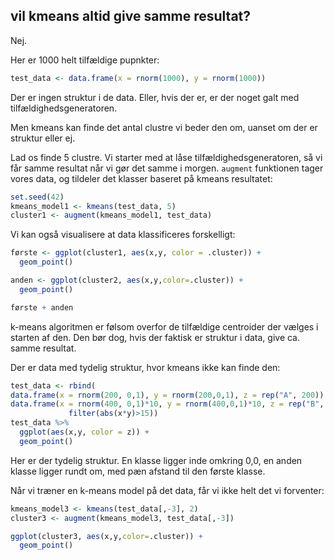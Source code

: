 

## vil kmeans altid give samme resultat?

Nej.

Her er 1000 helt tilfældige pupnkter:

```r
test_data <- data.frame(x = rnorm(1000), y = rnorm(1000))
```

Der er ingen struktur i de data. Eller, hvis der er, er der noget galt med tilfældighedsgeneratoren.

Men kmeans kan finde det antal clustre vi beder den om, uanset om der er struktur eller ej.

Lad os finde 5 clustre. Vi starter med at låse tilfældighedsgeneratoren, 
så vi får samme resultat når vi gør det samme i morgen. `augment` funktionen tager vores data, og tildeler det klasser baseret på kmeans resultatet:
```r
set.seed(42)
kmeans_model1 <- kmeans(test_data, 5)
cluster1 <- augment(kmeans_model1, test_data)
```


Vi kan også visualisere at data klassificeres forskelligt:
```r
første <- ggplot(cluster1, aes(x,y, color = .cluster)) +
  geom_point()

anden <- ggplot(cluster2, aes(x,y,color=.cluster)) +
  geom_point()

første + anden
```

k-means algoritmen er følsom overfor de tilfældige centroider der vælges i starten af den. Den bør dog, hvis der faktisk er struktur i data, 
give ca. samme resultat.

Der er data med tydelig struktur, hvor kmeans ikke kan finde den:

```r
test_data <- rbind(
data.frame(x = rnorm(200, 0,1), y = rnorm(200,0,1), z = rep("A", 200)),
data.frame(x = rnorm(400, 0,1)*10, y = rnorm(400,0,1)*10, z = rep("B", 200)) %>% 
             filter(abs(x*y)>15))
test_data %>% 
  ggplot(aes(x,y, color = z)) +
  geom_point()

```
Her er der tydelig struktur. En klasse ligger inde omkring 0,0, en anden klasse ligger rundt om, med pæn afstand til den første klasse.

Når vi træner en k-means model på det data, får vi ikke helt det vi forventer:
```r
kmeans_model3 <- kmeans(test_data[,-3], 2)
cluster3 <- augment(kmeans_model3, test_data[,-3])
```

```r
ggplot(cluster3, aes(x,y,color=.cluster)) +
  geom_point()

```

